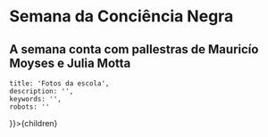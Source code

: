 
# Semana da Conciência Negra

## A semana conta com pallestras de Mauricío Moyses e Julia Motta

    title: 'Fotos da escola',
    description: '',
    keywords: '',
    robots: ''
}}>{children}</BlogLayout>